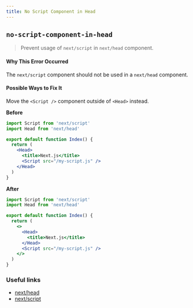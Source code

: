 ```yaml
---
title: No Script Component in Head
---
```


## `no-script-component-in-head`

> Prevent usage of `next/script` in `next/head` component.

#### Why This Error Occurred

The `next/script` component should not be used in a `next/head` component.

#### Possible Ways to Fix It

Move the `<Script />` component outside of `<Head>` instead.

**Before**

```jsx filename="pages/index.js"
import Script from 'next/script'
import Head from 'next/head'

export default function Index() {
  return (
    <Head>
      <title>Next.js</title>
      <Script src="/my-script.js" />
    </Head>
  )
}
```

**After**

```jsx filename="pages/index.js"
import Script from 'next/script'
import Head from 'next/head'

export default function Index() {
  return (
    <>
      <Head>
        <title>Next.js</title>
      </Head>
      <Script src="/my-script.js" />
    </>
  )
}
```

### Useful links

- [next/head](/docs/pages/api-reference/components/head)
- [next/script](/docs/pages/building-your-application/optimizing/scripts#usage)
